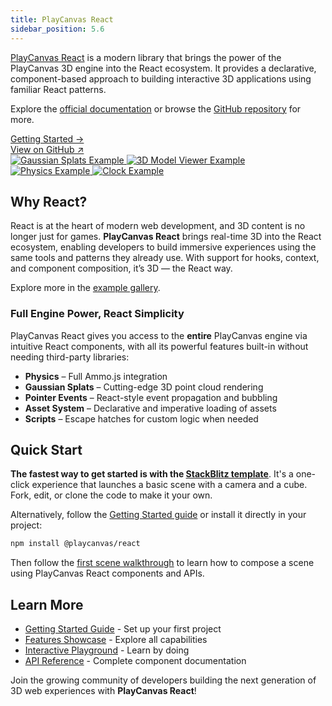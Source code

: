 ```yaml
---
title: PlayCanvas React
sidebar_position: 5.6
---
```



[PlayCanvas React](https://github.com/playcanvas/react) is a modern library that brings the power of the PlayCanvas 3D engine into the React ecosystem. It provides a declarative, component-based approach to building interactive 3D applications using familiar React patterns.

Explore the [official documentation](https://playcanvas-react.vercel.app/docs) or browse the [GitHub repository](https://github.com/playcanvas/react) for more.

<div className='flex py-1 font-bold mb-2'>
  <a href="#quick-start">
    <div className='tablet'>
      <span>Getting Started →</span>
    </div>
  </a>  
  <a href="https://github.com/playcanvas/react" className='foreground underline' target="_blank">View on GitHub ↗</a>
</div>

<div style={{ display: 'grid', gridTemplateColumns: 'repeat(auto-fit, minmax(250px, 1fr))', gap: '20px', marginBottom: '40px' }}>
  <a href="https://playcanvas-react.vercel.app/examples/splats">
    <img
      src="/img/user-manual/react/splats.jpg"
      alt="Gaussian Splats Example"
      style={{ width: '100%', height: '200px', objectFit: 'cover', borderRadius: '8px', transition: 'transform 0.2s', cursor: 'pointer' }}
    />
  </a>
  <a href="https://playcanvas-react.vercel.app/examples/model-viewer">
    <img
      src="/img/user-manual/react/render.png"
      alt="3D Model Viewer Example"
      style={{ width: '100%', height: '200px', objectFit: 'cover', borderRadius: '8px', transition: 'transform 0.2s', cursor: 'pointer' }}
    />
  </a>
  <a href="https://playcanvas-react.vercel.app/examples/physics">
    <img
      src="/img/user-manual/react/physics.png"
      alt="Physics Example"
      style={{ width: '100%', height: '200px', objectFit: 'cover', borderRadius: '8px', transition: 'transform 0.2s', cursor: 'pointer' }}
    />
  </a>
  <a href="https://stackblitz.com/edit/pc-react-tick-tock?file=src%2FScene.tsx">
    <img
      src="/img/user-manual/react/clock.png"
      alt="Clock Example"
      style={{ width: '100%', height: '200px', objectFit: 'cover', borderRadius: '8px', transition: 'transform 0.2s', cursor: 'pointer' }}
    />
  </a>
</div>

## Why React?

React is at the heart of modern web development, and 3D content is no longer just for games. **PlayCanvas React** brings real-time 3D into the React ecosystem, enabling developers to build immersive experiences using the same tools and patterns they already use. With support for hooks, context, and component composition, it’s 3D — the React way.

Explore more in the [example gallery](https://playcanvas-react.vercel.app/examples).

### Full Engine Power, React Simplicity

PlayCanvas React gives you access to the **entire** PlayCanvas engine via intuitive React components, with all its powerful features built-in without needing third-party libraries:

- **Physics** – Full Ammo.js integration
- **Gaussian Splats** – Cutting-edge 3D point cloud rendering
- **Pointer Events** – React-style event propagation and bubbling
- **Asset System** – Declarative and imperative loading of assets
- **Scripts** – Escape hatches for custom logic when needed

## Quick Start

**The fastest way to get started is with the [StackBlitz template](https://playcanvas-react.vercel.app/new)**. It's a one-click experience that launches a basic scene with a camera and a cube. Fork, edit, or clone the code to make it your own.

Alternatively, follow the [Getting Started guide](https://playcanvas-react.vercel.app/docs/getting-started) or install it directly in your project:

```bash
npm install @playcanvas/react
```

Then follow the [first scene walkthrough](./building-a-scene) to learn how to compose a scene using PlayCanvas React components and APIs.

## Learn More

- [Getting Started Guide](https://playcanvas-react.vercel.app/docs/guide/getting-started) - Set up your first project
- [Features Showcase](https://playcanvas-react.vercel.app/docs#features) - Explore all capabilities
- [Interactive Playground](https://playcanvas-react.vercel.app/examples) - Learn by doing
- [API Reference](https://playcanvas-react.vercel.app/docs/api) - Complete component documentation

Join the growing community of developers building the next generation of 3D web experiences with **PlayCanvas React**!
